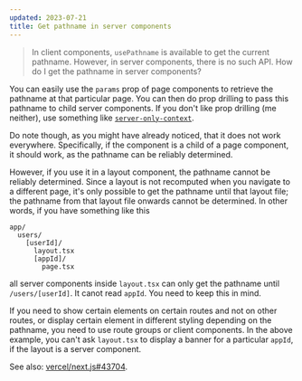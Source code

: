```yaml
---
updated: 2023-07-21
title: Get pathname in server components
---
```


> In client components, `usePathname` is available to get the current pathname. However, in server
> components, there is no such API. How do I get the pathname in server components?

You can easily use the `params` prop of page components to retrieve the pathname at that particular
page. You can then do prop drilling to pass this pathname to child server components. If you don't
like prop drilling (me neither), use something like
[`server-only-context`](https://github.com/manvalls/server-only-context).

Do note though, as you might have already noticed, that it does not work everywhere. Specifically,
if the component is a child of a page component, it should work, as the pathname can be reliably
determined.

However, if you use it in a layout component, the pathname cannot be reliably determined. Since a
layout is not recomputed when you navigate to a different page, it's only possible to get the
pathname until that layout file; the pathname from that layout file onwards cannot be determined. In
other words, if you have something like this

```
app/
  users/
    [userId]/
      layout.tsx
      [appId]/
        page.tsx
```

all server components inside `layout.tsx` can only get the pathname until `/users/[userId]`. It
canot read `appId`. You need to keep this in mind.

If you need to show certain elements on certain routes and not on other routes, or display certain
element in different styling depending on the pathname, you need to use route groups or client
components. In the above example, you can't ask `layout.tsx` to display a banner for a particular
`appId`, if the layout is a server component.

See also: [vercel/next.js#43704](https://github.com/vercel/next.js/issues/43704).
